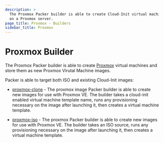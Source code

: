 ```yaml
---
description: >
  The Proxmox Packer builder is able to create Cloud-Init virtual machine images
  on a Proxmox server.
page_title: Proxmox - Builders
sidebar_title: Proxmox
---
```


# Proxmox Builder

The Proxmox Packer builder is able to create
[Proxmox](https://www.proxmox.com/en/proxmox-ve) virtual
machines and store them as new Proxmox Virutal Machine images.

Packer is able to target both ISO and existing Cloud-Init images:

- [proxmox-clone](/docs/builders/proxmox/clone) - The proxmox image
  Packer builder is able to create new images for use with
  Proxmox VE. The builder takes a cloud-init enabled virtual machine
  template name, runs any provisioning necessary on the image after
  launching it, then creates a virtual machine template.

- [proxmox-iso](/docs/builders/proxmox/iso) - The proxmox Packer
  builder is able to create new images for use with
  Proxmox VE. The builder takes an ISO source, runs any provisioning
  necessary on the image after launching it, then creates a virtual machine
  template.
